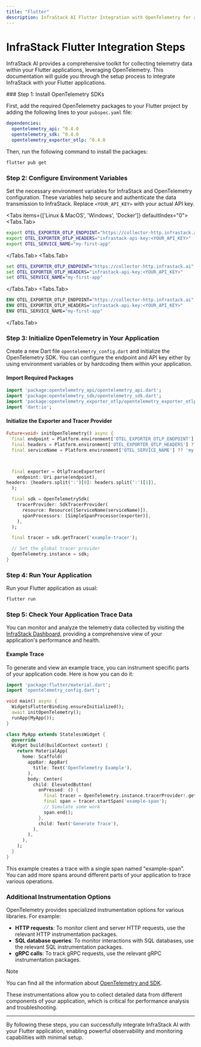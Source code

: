 ```yaml
---
title: "Flutter"
description: InfraStack AI Flutter Integration with OpenTelemetry for application performance monitoring.
---
```



# InfraStack Flutter Integration Steps

InfraStack AI provides a comprehensive toolkit for collecting telemetry data within your Flutter applications, leveraging OpenTelemetry. This documentation will guide you through the setup process to integrate InfraStack with your Flutter applications.

<Steps>
### Step 1: Install OpenTelemetry SDKs

First, add the required OpenTelemetry packages to your Flutter project by adding the following lines to your `pubspec.yaml` file:

```yaml
dependencies:
  opentelemetry_api: ^0.4.0
  opentelemetry_sdk: ^0.4.0
  opentelemetry_exporter_otlp: ^0.4.0
```

Then, run the following command to install the packages:

```sh
flutter pub get
```

### Step 2: Configure Environment Variables

Set the necessary environment variables for InfraStack and OpenTelemetry configuration. These variables help secure and authenticate the data transmission to InfraStack. Replace `<YOUR_API_KEY>` with your actual API key.

<Tabs items={['Linux & MacOS', 'Windows', 'Docker']} defaultIndex="0">
<Tabs.Tab>
```bash
export OTEL_EXPORTER_OTLP_ENDPOINT="https://collector-http.infrastack.ai"
export OTEL_EXPORTER_OTLP_HEADERS="infrastack-api-key:<YOUR_API_KEY>"
export OTEL_SERVICE_NAME="my-first-app"
```
</Tabs.Tab>
<Tabs.Tab>
```cmd
set OTEL_EXPORTER_OTLP_ENDPOINT="https://collector-http.infrastack.ai"
set OTEL_EXPORTER_OTLP_HEADERS="infrastack-api-key:<YOUR_API_KEY>"
set OTEL_SERVICE_NAME="my-first-app"
```
</Tabs.Tab>
<Tabs.Tab>
```dockerfile
ENV OTEL_EXPORTER_OTLP_ENDPOINT="https://collector-http.infrastack.ai"
ENV OTEL_EXPORTER_OTLP_HEADERS="infrastack-api-key:<YOUR_API_KEY>"
ENV OTEL_SERVICE_NAME="my-first-app"
```
</Tabs.Tab>
</Tabs>

### Step 3: Initialize OpenTelemetry in Your Application

Create a new Dart file `opentelemetry_config.dart` and initialize the OpenTelemetry SDK. You can configure the endpoint and API key either by using environment variables or by hardcoding them within your application.

#### Import Required Packages

```dart
import 'package:opentelemetry_api/opentelemetry_api.dart';
import 'package:opentelemetry_sdk/opentelemetry_sdk.dart';
import 'package:opentelemetry_exporter_otlp/opentelemetry_exporter_otlp.dart';
import 'dart:io';
```

#### Initialize the Exporter and Tracer Provider

```dart
Future<void> initOpenTelemetry() async {
  final endpoint = Platform.environment['OTEL_EXPORTER_OTLP_ENDPOINT'] ?? 'https://collector-http.infrastack.ai';
  final headers = Platform.environment['OTEL_EXPORTER_OTLP_HEADERS'] ?? 'infrastack-api-key:<YOUR_API_KEY>';
  final serviceName = Platform.environment['OTEL_SERVICE_NAME'] ?? 'my-first-app';



  final exporter = OtlpTraceExporter(
    endpoint: Uri.parse(endpoint),
headers: {headers.split(':')[0]: headers.split(':')[1]},
  );

  final sdk = OpenTelemetrySdk(
    tracerProvider: SdkTracerProvider(
      resource: Resource([ServiceName(serviceName)]),
      spanProcessors: [SimpleSpanProcessor(exporter)],
    ),
  );

  final tracer = sdk.getTracer('example-tracer');

  // Set the global tracer provider
  OpenTelemetry.instance = sdk;
}
```

### Step 4: Run Your Application

Run your Flutter application as usual:

```sh
flutter run
```

### Step 5: Check Your Application Trace Data

You can monitor and analyze the telemetry data collected by visiting the [InfraStack Dashboard](https://app.infrastack.ai/), providing a comprehensive view of your application's performance and health.

#### Example Trace

To generate and view an example trace, you can instrument specific parts of your application code. Here is how you can do it:

```dart
import 'package:flutter/material.dart';
import 'opentelemetry_config.dart';

void main() async {
  WidgetsFlutterBinding.ensureInitialized();
  await initOpenTelemetry();
  runApp(MyApp());
}

class MyApp extends StatelessWidget {
  @override
  Widget build(BuildContext context) {
    return MaterialApp(
      home: Scaffold(
        appBar: AppBar(
          title: Text('OpenTelemetry Example'),
        ),
        body: Center(
          child: ElevatedButton(
            onPressed: () {
              final tracer = OpenTelemetry.instance.tracerProvider!.getTracer('example-tracer');
              final span = tracer.startSpan('example-span');
              // Simulate some work
              span.end();
            },
            child: Text('Generate Trace'),
          ),
        ),
      ),
    );
  }
}
```

This example creates a trace with a single span named "example-span". You can add more spans around different parts of your application to trace various operations.

</Steps>

### Additional Instrumentation Options

OpenTelemetry provides specialized instrumentation options for various libraries. For example:

- **HTTP requests**: To monitor client and server HTTP requests, use the relevant HTTP instrumentation packages.
- **SQL database queries**: To monitor interactions with SQL databases, use the relevant SQL instrumentation packages.
- **gRPC calls**: To track gRPC requests, use the relevant gRPC instrumentation packages.

> [!NOTE]
> You can find all the information about [OpenTelemetry and SDK](https://opentelemetry.io/docs/).

These instrumentations allow you to collect detailed data from different components of your application, which is critical for performance analysis and troubleshooting.

---

By following these steps, you can successfully integrate InfraStack AI with your Flutter application, enabling powerful observability and monitoring capabilities with minimal setup.
